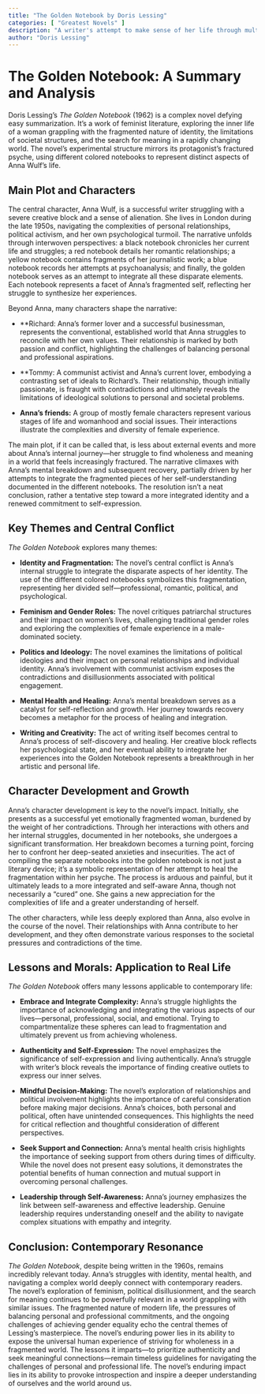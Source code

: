 ```yaml
---
title: "The Golden Notebook by Doris Lessing"
categories: [ "Greatest Novels" ]
description: "A writer's attempt to make sense of her life through multiple notebooks."
author: "Doris Lessing"
---
```

# The Golden Notebook: A Summary and Analysis

Doris Lessing's *The Golden Notebook* (1962) is a complex novel defying easy summarization. It's a work of feminist literature, exploring the inner life of a woman grappling with the fragmented nature of identity, the limitations of societal structures, and the search for meaning in a rapidly changing world. The novel's experimental structure mirrors its protagonist's fractured psyche, using different colored notebooks to represent distinct aspects of Anna Wulf's life.

## Main Plot and Characters

The central character, Anna Wulf, is a successful writer struggling with a severe creative block and a sense of alienation. She lives in London during the late 1950s, navigating the complexities of personal relationships, political activism, and her own psychological turmoil. The narrative unfolds through interwoven perspectives: a black notebook chronicles her current life and struggles; a red notebook details her romantic relationships; a yellow notebook contains fragments of her journalistic work; a blue notebook records her attempts at psychoanalysis; and finally, the golden notebook serves as an attempt to integrate all these disparate elements. Each notebook represents a facet of Anna's fragmented self, reflecting her struggle to synthesize her experiences.

Beyond Anna, many characters shape the narrative:

* **Richard: </sup> Anna's former lover and a successful businessman, represents the conventional, established world that Anna struggles to reconcile with her own values.  Their relationship is marked by both passion and conflict, highlighting the challenges of balancing personal and professional aspirations.

* **Tommy: </sup> A communist activist and Anna's current lover, embodying a contrasting set of ideals to Richard's.  Their relationship, though initially passionate, is fraught with contradictions and ultimately reveals the limitations of ideological solutions to personal and societal problems.

* **Anna's friends:** A group of mostly female characters represent various stages of life and womanhood and social issues. Their interactions illustrate the complexities and diversity of female experience.

The main plot, if it can be called that, is less about external events and more about Anna's internal journey—her struggle to find wholeness and meaning in a world that feels increasingly fractured.  The narrative climaxes with Anna's mental breakdown and subsequent recovery, partially driven by her attempts to integrate the fragmented pieces of her self-understanding documented in the different notebooks.  The resolution isn't a neat conclusion, rather a tentative step toward a more integrated identity and a renewed commitment to self-expression.

## Key Themes and Central Conflict

*The Golden Notebook* explores many themes:

* **Identity and Fragmentation:**  The novel's central conflict is Anna's internal struggle to integrate the disparate aspects of her identity. The use of the different colored notebooks symbolizes this fragmentation, representing her divided self—professional, romantic, political, and psychological.

* **Feminism and Gender Roles:** The novel critiques patriarchal structures and their impact on women's lives, challenging traditional gender roles and exploring the complexities of female experience in a male-dominated society.

* **Politics and Ideology:** The novel examines the limitations of political ideologies and their impact on personal relationships and individual identity. Anna's involvement with communist activism exposes the contradictions and disillusionments associated with political engagement.

* **Mental Health and Healing:** Anna's mental breakdown serves as a catalyst for self-reflection and growth. Her journey towards recovery becomes a metaphor for the process of healing and integration.

* **Writing and Creativity:**  The act of writing itself becomes central to Anna's process of self-discovery and healing.  Her creative block reflects her psychological state, and her eventual ability to integrate her experiences into the Golden Notebook represents a breakthrough in her artistic and personal life.


## Character Development and Growth

Anna's character development is key to the novel's impact. Initially, she presents as a successful yet emotionally fragmented woman, burdened by the weight of her contradictions. Through her interactions with others and her internal struggles, documented in her notebooks, she undergoes a significant transformation. Her breakdown becomes a turning point, forcing her to confront her deep-seated anxieties and insecurities. The act of compiling the separate notebooks into the golden notebook is not just a literary device; it's a symbolic representation of her attempt to heal the fragmentation within her psyche. The process is arduous and painful, but it ultimately leads to a more integrated and self-aware Anna, though not necessarily a "cured" one. She gains a new appreciation for the complexities of life and a greater understanding of herself.

The other characters, while less deeply explored than Anna, also evolve in the course of the novel.  Their relationships with Anna contribute to her development, and they often demonstrate various responses to the societal pressures and contradictions of the time.

## Lessons and Morals: Application to Real Life

*The Golden Notebook* offers many lessons applicable to contemporary life:

* **Embrace and Integrate Complexity:** Anna's struggle highlights the importance of acknowledging and integrating the various aspects of our lives—personal, professional, social, and emotional.  Trying to compartmentalize these spheres can lead to fragmentation and ultimately prevent us from achieving wholeness.

* **Authenticity and Self-Expression:** The novel emphasizes the significance of self-expression and living authentically.  Anna's struggle with writer's block reveals the importance of finding creative outlets to express our inner selves.

* **Mindful Decision-Making:** The novel's exploration of relationships and political involvement highlights the importance of careful consideration before making major decisions. Anna's choices, both personal and political, often have unintended consequences. This highlights the need for critical reflection and thoughtful consideration of different perspectives.

* **Seek Support and Connection:** Anna's mental health crisis highlights the importance of seeking support from others during times of difficulty. While the novel does not present easy solutions, it demonstrates the potential benefits of human connection and mutual support in overcoming personal challenges.

* **Leadership through Self-Awareness:** Anna's journey emphasizes the link between self-awareness and effective leadership. Genuine leadership requires understanding oneself and the ability to navigate complex situations with empathy and integrity.

##  Conclusion: Contemporary Resonance

*The Golden Notebook*, despite being written in the 1960s, remains incredibly relevant today. Anna's struggles with identity, mental health, and navigating a complex world deeply connect with contemporary readers. The novel's exploration of feminism, political disillusionment, and the search for meaning continues to be powerfully relevant in a world grappling with similar issues. The fragmented nature of modern life, the pressures of balancing personal and professional commitments, and the ongoing challenges of achieving gender equality echo the central themes of Lessing's masterpiece. The novel's enduring power lies in its ability to expose the universal human experience of striving for wholeness in a fragmented world. The lessons it imparts—to prioritize authenticity and seek meaningful connections—remain timeless guidelines for navigating the challenges of personal and professional life. The novel's enduring impact lies in its ability to provoke introspection and inspire a deeper understanding of ourselves and the world around us.

